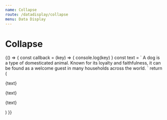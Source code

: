 ```yaml
---
name: Collapse
route: /datadisplay/collapse
menu: Data Display
---
```



# Collapse

<Playground>
  {() => {
    const callback = (key) => {
      console.log(key)
    }
    const text = `
      A dog is a type of domesticated animal.
      Known for its loyalty and faithfulness,
      it can be found as a welcome guest in many households across the world.
    `
    return (
      <Collapse defaultActiveKey={['1']} onChange={callback}>
        <Collapse.Panel header='This is panel header 1' key='1'>
          <p>{text}</p>
        </Collapse.Panel>
        <Collapse.Panel header='This is panel header 2' key='2'>
          <p>{text}</p>
        </Collapse.Panel>
        <Collapse.Panel header='This is panel header 3' key='3' disabled>
          <p>{text}</p>
        </Collapse.Panel>
      </Collapse>
    )
  }}
</Playground>
